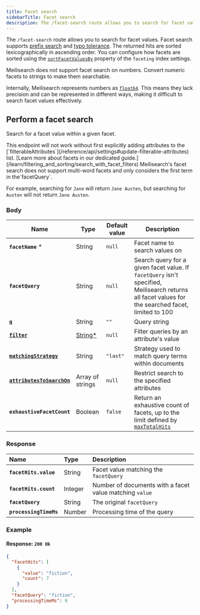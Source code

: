 ```yaml
---
title: Facet search
sidebarTitle: Facet search
description: The /facet-search route allows you to search for facet values.
---
```





The `/facet-search` route allows you to search for facet values. Facet search supports [prefix search](/learn/engine/prefix) and [typo tolerance](/learn/relevancy/typo_tolerance_settings). The returned hits are sorted lexicographically in ascending order. You can configure how facets are sorted using the [`sortFacetValuesBy`](/reference/api/settings#faceting-object) property of the `faceting` index settings.

<Note>
Meilisearch does not support facet search on numbers. Convert numeric facets to strings to make them searchable.

Internally, Meilisearch represents numbers as [`float64`](https://en.wikipedia.org/wiki/Double-precision_floating-point_format). This means they lack precision and can be represented in different ways, making it difficult to search facet values effectively.
</Note>

## Perform a facet search

Search for a facet value within a given facet.

<RouteHighlighter method="POST" path="/indexes/{index_uid}/facet-search" />

<Warning>
This endpoint will not work without first explicitly adding attributes to the [`filterableAttributes`](/reference/api/settings#update-filterable-attributes) list. [Learn more about facets in our dedicated guide.](/learn/filtering_and_sorting/search_with_facet_filters)
</Warning>

<Warning>
Meilisearch's facet search does not support multi-word facets and only considers the first term in the`facetQuery`.

For example, searching for `Jane` will return `Jane Austen`, but searching for `Austen` will not return `Jane Austen`.
</Warning>

### Body

| Name                                                                                                  | Type                                                                | Default value | Description                                                                                                                                        |
| ----------------------------------------------------------------------------------------------------- | ------------------------------------------------------------------- | ------------- | -------------------------------------------------------------------------------------------------------------------------------------------------- |
| **`facetName`** *                                                                                     | String                                                              | `null`        | Facet name to search values on                                                                                                                     |
| **`facetQuery`**                                                                                      | String                                                              | `null`        | Search query for a given facet value. If `facetQuery` isn't specified, Meilisearch returns all facet values for the searched facet, limited to 100 |
| **[`q`](/reference/api/search#query-q)**                                                              | String                                                              | `""`          | Query string                                                                                                                                       |
| **[`filter`](/reference/api/search#filter)**                                                          | [String*](/learn/filtering_and_sorting/filter_expression_reference) | `null`        | Filter queries by an attribute's value                                                                                                             |
| **[`matchingStrategy`](/reference/api/search#matching-strategy)**                                     | String                                                              | `"last"`        | Strategy used to match query terms within documents                                                                                                |
| **[`attributesToSearchOn`](/reference/api/search##customize-attributes-to-search-on-at-search-time)** | Array of strings                                                    | `null`        | Restrict search to the specified attributes                                                                                                        |
| **`exhaustiveFacetCount`**                                                                            | Boolean                                                             | `false`        | Return an exhaustive count of facets, up to the limit defined by [`maxTotalHits`](/reference/api/settings#pagination) |

### Response

| Name                   | Type    | Description                                             |
| :--------------------- | :------ | :------------------------------------------------------ |
| **`facetHits.value`**  | String  | Facet value matching the `facetQuery`                   |
| **`facetHits.count`**  | Integer | Number of documents with a facet value matching `value` |
| **`facetQuery`**       | String  | The original `facetQuery`                               |
| **`processingTimeMs`** | Number  | Processing time of the query                            |

### Example

<CodeSamplesFacetSearch1 />

#### Response: `200 Ok`

```json
{
  "facetHits": [
    {
      "value": "fiction",
      "count": 7
    }
  ],
  "facetQuery": "fiction",
  "processingTimeMs": 0
}
```
